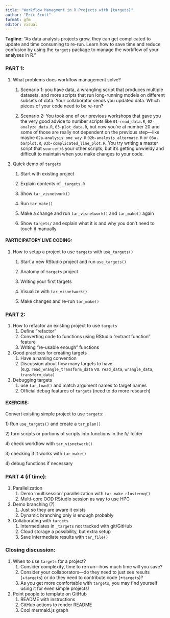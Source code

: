 ```yaml
---
title: "Workflow Managment in R Projects with {targets}"
author: "Eric Scott"
format: gfm
editor: visual
---
```


**Tagline**: "As data analysis projects grow, they can get complicated to update and time consuming to re-run. Learn how to save time and reduce confusion by using the `targets` package to manage the workflow of your analyses in R."

### PART 1:

1.  What problems does workflow management solve?
    1.  Scenario 1: you have data, a wrangling script that produces multiple datasets, and more scripts that run long-running models on different subsets of data.
        Your collaborator sends you updated data.
        Which pieces of your code need to be re-run?

    2.  Scenario 2: You took one of our previous workshops that gave you the very good advice to number scripts like `01-read_data.R`, `02-analyze_data.R`, `03-plot_data.R`, but now you're at number 20 and some of those are really not dependent on the previous step---like maybe `02a-analysis_one_way.R` `02b-analysis_alternate.R` or `03a-barplot.R`, `03b-complicated_line_plot.R`.
        You try writing a master script that `source()`s your other scripts, but it's getting unwieldy and difficult to maintain when you make changes to your code.
2.  Quick demo of `targets`
    1.  Start with existing project

    2.  Explain contents of `_targets.R`

    3.  Show `tar_visnetwork()`

    4.  Run `tar_make()`

    5.  Make a change and run `tar_visnetwork()` and `tar_make()` again

    6.  Show `targets/` and explain what it is and why you don't need to touch it manually

#### PARTICIPATORY LIVE CODING:

1.  How to setup a project to use `targets` with `use_targets()`

    1.  Start a new RStudio project and run `use_targets()`

    2.  Anatomy of `targets` project

    3.  Writing your first targets

    4.  Visualize with `tar_visnetwork()`

    5.  Make changes and re-run `tar_make()`

### PART 2:

1.  How to refactor an existing project to use `targets`
    1.  Define "refactor"
    2.  Converting code to functions using RStudio "extract function" feature
    3.  Writing "re-usable enough" functions
2.  Good practices for creating targets
    1.  Have a naming convention
    2.  Discussion about how many targets to have (e.g. `read_wrangle_transform_data` vs. `read_data`, `wrangle_data`, `transform_data)`
3.  Debugging targets
    1.  use `tar_load()` and match argument names to target names
    2.  Official debug features of `targets` (need to do more research)

#### EXERCISE:

Convert existing simple project to use `targets`:

1\) Run `use_targets()` and create a `tar_plan()`

2\) turn scripts or portions of scripts into functions in the `R/` folder

4\) check workflow with `tar_visnetwork()`

3\) checking if it works with `tar_make()`

4\) debug functions if necessary

### PART 4 (if time):

1.  Parallelization
    1.  Demo 'multisession' parallelization with `tar_make_clustermq()`
    2.  Multi-core OOD RStudio session as way to use HPC
2.  Demo branching (?)
    1.  Just so they are aware it exists
    2.  Dynamic branching only is enough probably
3.  Collaborating with `targets`
    1.  Intermediates in `_targets` not tracked with git/GitHub
    2.  Cloud storage a possibility, but extra setup
    3.  Save intermediate results with `tar_file()`

### Closing discussion:

1.  When to use `targets` for a project?
    1.  Consider complexity, time to re-run---how much time will you save?
    2.  Consider your collaborators---do they need to just see results (+`targets`) or do they need to contribute code (±`targets`)?
    3.  As you get more comfortable with `targets`, you may find yourself using it for even simple projects!
2.  Point people to template on GitHub
    1.  README with instructions
    2.  GitHub actions to render README
    3.  Cool mermaid.js graph

